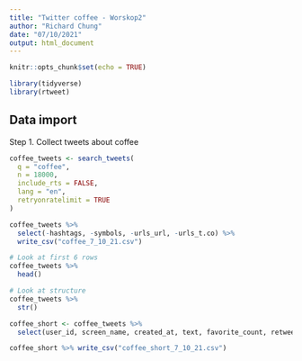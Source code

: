 ```yaml
---
title: "Twitter coffee - Worskop2"
author: "Richard Chung"
date: "07/10/2021"
output: html_document
---
```


```r
knitr::opts_chunk$set(echo = TRUE)

library(tidyverse)
library(rtweet)
```

## Data import

Step 1. Collect tweets about coffee

```r
coffee_tweets <- search_tweets(
  q = "coffee",
  n = 18000,
  include_rts = FALSE,
  lang = "en",
  retryonratelimit = TRUE
)

coffee_tweets %>% 
  select(-hashtags, -symbols, -urls_url, -urls_t.co) %>% 
  write_csv("coffee_7_10_21.csv")
```


```r
# Look at first 6 rows
coffee_tweets %>%
  head()

# Look at structure
coffee_tweets %>%
  str()

coffee_short <- coffee_tweets %>% 
  select(user_id, screen_name, created_at, text, favorite_count, retweet_count)

coffee_short %>% write_csv("coffee_short_7_10_21.csv")
```

